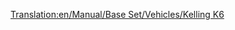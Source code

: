 [[Translation:en/Manual/Base Set/Vehicles/Kelling K6]]
{{hu/Navbox Légi járművek}}
{{hu/Repülőgépek|Name=Kelling K6
|Image=[[File:en/KellingK6.png|Kelling K6]]
|Cost=36.914 (73,828)
|Speed=947 km/h (592 MPH)
|Annual=5.906 (11,812)
|Designed=2026
|Lifespan=22
|Capacity=110 utas és 25 csomag levél
|Description=Fiktív, futurisztikus repülőgép. A Kelling ismeretlen cég.
|Real-life=--
}}